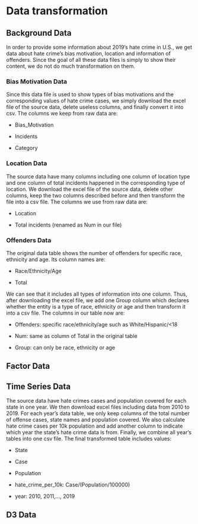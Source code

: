 # Data transformation

## Background Data


In order to provide some information about 2019's hate crime in U.S., we get data about hate crime's bias motivation, location and information of offenders. Since the goal of all these data files is simply to show their content, we do not do much transformation on them.


### Bias Motivation Data


Since this data file is used to show types of bias motivations and the corresponding values of hate crime cases, we simply download the excel file of the source data, delete useless columns, and finally convert it into csv. The columns we keep from raw data are:

* Bias_Motivation

* Incidents

* Category



### Location Data 


The source data have many columns including one column of location type and one column of total incidents happened in the corresponding type of location. We download the excel file of the source data, delete other columns, keep the two columns described before and then transform the file into a csv file. The columns we use from raw data are:

* Location

* Total incidents (renamed as Num in our file)


### Offenders Data


The original data table shows the number of offenders for specific race, ethnicity and age. Its column names are:

* Race/Ethnicity/Age

* Total

We can see that it includes all types of information into one column. Thus, after downloading the excel file, we add one Group column which declares whether the entity is a type of race, ethnicity or age and then transform it into a csv file. The columns in our table now are:

* Offenders: specific race/ethnicity/age such as White/Hispanic/<18

* Num: same as column of Total in the original table

* Group: can only be race, ethnicity or age


## Factor Data




## Time Series Data 


The source data have hate crimes cases and population covered for each state in one year. We then download excel files including data from 2010 to 2019. For each year's data table, we only keep columns of the total number of offense cases, state names and population covered. We also calculate hate crime cases per 10k population and add another column to indicate which year the state's hate crime data is from. Finally, we combine all year's tables into one csv file. The final transformed table includes values:

* State 

* Case

* Population

* hate_crime_per_10k: Case/(Population/100000)

* year: 2010, 2011,..., 2019



## D3 Data


